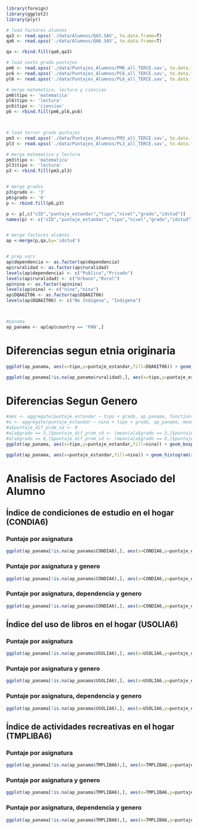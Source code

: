 ```r
library(foreign)
library(ggplot2)
library(plyr)

# load factores alumnos
qa3 <- read.spss('./data/Alumnos/QA3.SAV', to.data.frame=T)
qa6 <- read.spss('./data/Alumnos/QA6.SAV', to.data.frame=T)

qa <- rbind.fill(qa6,qa3)

# load sexto grado puntajes
pm6 <- read.spss('./data/Puntajes_Alumnos/PM6_all_TERCE.sav', to.data.frame=T)
pc6 <- read.spss('./data/Puntajes_Alumnos/PC6_all_TERCE.sav', to.data.frame=T)
pl6 <- read.spss('./data/Puntajes_Alumnos/PL6_all_TERCE.sav', to.data.frame=T)

# merge matematica, lectura y ciencias
pm6$tipo <- 'matematica'
pl6$tipo <- 'lectura'
pc6$tipo <- 'ciencias'
p6 <- rbind.fill(pm6,pl6,pc6)



# load tercer grado puntajes
pm3 <- read.spss('./data/Puntajes_Alumnos/PM3_all_TERCE.sav', to.data.frame=T)
pl3 <- read.spss('./data/Puntajes_Alumnos/PL3_all_TERCE.sav', to.data.frame=T)

# merge matematica y lectura
pm3$tipo <- 'matematica'
pl3$tipo <- 'lectura'
p3 <- rbind.fill(pm3,pl3)


# merge grados
p3$grado <- '3'
p6$grado <- '6'
p <- rbind.fill(p6,p3)

p <- p[,c("sID","puntaje_estandar","tipo","nivel","grado","idstud")]
names(p) <- c("sID","puntaje_estandar","tipo","nivel","grado","idstud")


# merge factores alumnos
ap <-merge(p,qa,by='idstud')


# prep vars
ap$dependencia <- as.factor(ap$dependencia)
ap$ruralidad <- as.factor(ap$ruralidad)
levels(ap$dependencia) <- c("Publico","Privado")
levels(ap$ruralidad) <- c("Urbano","Rural")
ap$nina <- as.factor(ap$nina)
levels(ap$nina) <- c("nino","nina")
ap$DQA6IT06 <- as.factor(ap$DQA6IT06)
levels(ap$DQA6IT06) <- c("No Indigena", "Indigena")



#panama
ap_panama <- ap[ap$country == 'PAN',]
```

# Diferencias segun etnia originaria

```r
ggplot(ap_panama, aes(x=tipo,y=puntaje_estandar,fill=DQA6IT06)) + geom_boxplot() + facet_grid( . ~ grado) + scale_colour_discrete(name="Genero",labels=c("No Indigena","Indigena","NA"))
```

```r
ggplot(ap_panama[!is.na(ap_panama$ruralidad),], aes(x=tipo,y=puntaje_estandar,fill=DQA6IT06)) + geom_boxplot() + facet_grid( ruralidad ~ grado) + scale_colour_discrete(name="Genero",labels=c("No Indigena","Indigena","NA"))
```




# Diferencias Segun Genero

```r
#ams <- aggregate(puntaje_estandar ~ tipo + grado, ap_panama, function(x) { c(MEAN=mean(x) , SD=sd(x) )})
#a <- aggregate(puntaje_estandar ~ nina + tipo + grado, ap_panama, mean)
#a$puntaje_dif_prom_sd <- 0
#a[a$grado == 3,]$puntaje_dif_prom_sd <- (mean(a[a$grado == 3,]$puntaje_estandar) - a[a$grado == 3,]$puntaje_estandar) / sd(a[a$grado == 3,]$puntaje_estandar)
#a[a$grado == 6,]$puntaje_dif_prom_sd <- (mean(a[a$grado == 6,]$puntaje_estandar) - a[a$grado == 6,]$puntaje_estandar) / sd(a[a$grado == 6,]$puntaje_estandar)
ggplot(ap_panama, aes(x=tipo,y=puntaje_estandar,fill=nina)) + geom_boxplot() + facet_grid( . ~ grado)
```


```r
ggplot(ap_panama, aes(x=puntaje_estandar,fill=nina)) + geom_histogram(alpha=.5, position="identity") + facet_grid( tipo~ grado) 
```

# Analisis de Factores Asociado del Alumno

## Índice de condiciones de estudio en el hogar (CONDIA6)

### Puntaje por asignatura
```r
ggplot(ap_panama[!is.na(ap_panama$CONDIA6),], aes(x=CONDIA6,y=puntaje_estandar)) + geom_point(alpha = 0.00001) + stat_smooth(se=F,method=lm) + facet_grid( . ~ tipo)
```

### Puntaje por asignatura y genero
```r
ggplot(ap_panama[!is.na(ap_panama$CONDIA6),], aes(x=CONDIA6,y=puntaje_estandar,color=nina)) + geom_point(alpha = 0.00001) + stat_smooth(se=F,method=lm) + facet_grid( . ~ tipo) + scale_colour_discrete(name="Genero",labels=c("Nino","Nina"))
```

### Puntaje por asignatura, dependencia y genero
```r
ggplot(ap_panama[!is.na(ap_panama$CONDIA6),], aes(x=CONDIA6,y=puntaje_estandar,color=nina)) + geom_point(alpha = 0.00001) + stat_smooth(se=F,method=lm) + facet_grid( dependencia ~ tipo) + scale_colour_discrete(name="Genero",labels=c("Nino","Nina"))
```

## Índice del uso de libros en el hogar (USOLIA6)

### Puntaje por asignatura
```r
ggplot(ap_panama[!is.na(ap_panama$USOLIA6),], aes(x=USOLIA6,y=puntaje_estandar)) + geom_point(alpha = 0.00001) + stat_smooth(se=F,method=lm) + facet_grid( . ~ tipo)
```

### Puntaje por asignatura y genero
```r
ggplot(ap_panama[!is.na(ap_panama$USOLIA6),], aes(x=USOLIA6,y=puntaje_estandar,color=nina)) + geom_point(alpha = 0.00001) + stat_smooth(se=F,method=lm) + facet_grid( . ~ tipo) + scale_colour_discrete(name="Genero",labels=c("Nino","Nina"))
```

### Puntaje por asignatura, dependencia y genero
```r
ggplot(ap_panama[!is.na(ap_panama$USOLIA6),], aes(x=USOLIA6,y=puntaje_estandar,color=nina)) + geom_point(alpha = 0.00001) + stat_smooth(se=F,method=lm) + facet_grid( dependencia ~ tipo) + scale_colour_discrete(name="Genero",labels=c("Nino","Nina"))
```

## Índice de actividades recreativas en el hogar (TMPLIBA6)

### Puntaje por asignatura
```r
ggplot(ap_panama[!is.na(ap_panama$TMPLIBA6),], aes(x=TMPLIBA6,y=puntaje_estandar)) + geom_point(alpha = 0.00001) + stat_smooth(se=F,method=lm) + facet_grid( . ~ tipo)
```

### Puntaje por asignatura y genero
```r
ggplot(ap_panama[!is.na(ap_panama$TMPLIBA6),], aes(x=TMPLIBA6,y=puntaje_estandar,color=nina)) + geom_point(alpha = 0.00001) + stat_smooth(se=F,method=lm) + facet_grid( . ~ tipo) + scale_colour_discrete(name="Genero",labels=c("Nino","Nina"))
```

### Puntaje por asignatura, dependencia y genero
```r
ggplot(ap_panama[!is.na(ap_panama$TMPLIBA6),], aes(x=TMPLIBA6,y=puntaje_estandar,color=nina)) + geom_point(alpha = 0.00001) + stat_smooth(se=F,method=lm) + facet_grid( dependencia ~ tipo) + scale_colour_discrete(name="Genero",labels=c("Nino","Nina"))
```

